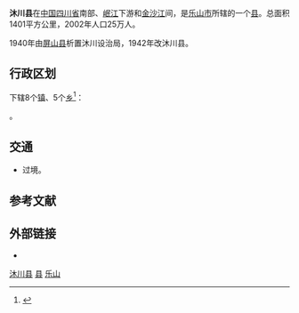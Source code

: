 {{Infobox China County
|Belong = [[四川省|四川省]][[乐山市|乐山市]]
}}
'''沐川县'''在[[中国|中国]][[四川省|四川省]]南部、[[岷江|岷江]]下游和[[金沙江|金沙江]]间，是[[乐山市|乐山市]]所辖的一个[[县|县]]。总面积1401平方公里，2002年人口25万人。

1940年由[[屏山县|屏山县]]析置沐川设治局，1942年改沐川县。

== 行政区划 ==
{{PAGENAMEBASE}}下辖8个[[行政建制镇|镇]]、5个[[乡_(中华人民共和国)|乡]]<ref>{{PRC admin/ref sgc|51/11/29}}</ref>：

{{PRC admin/children|51/11/29}}。

== 交通 ==
* {{中国国道名|213}}过境。

== 参考文献 ==
{{reflist}}

== 外部链接 ==
* {{Official website|http://www.muchuan.gov.cn/|name=沐川县人民政府}}

{{Sichuan-stub}}
{{沐川县行政区划}}
{{乐山市行政区划}}
{{四川行政区划}}

[[Category:沐川县|]]
[[Category:乐山区县市|县]]
[[Category:四川省县份|乐山]]
